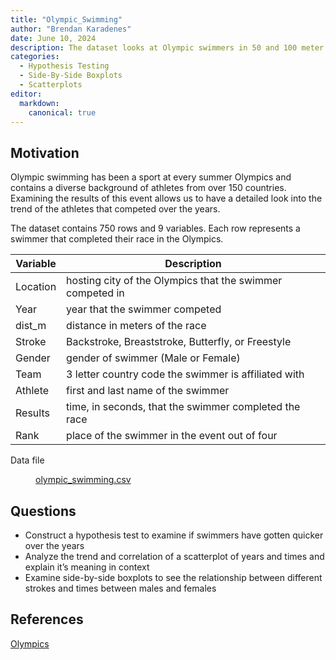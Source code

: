 ```yaml
---
title: "Olympic_Swimming"
author: "Brendan Karadenes"
date: June 10, 2024
description: The dataset looks at Olympic swimmers in 50 and 100 meter races from 1924 to 2020.
categories:
  - Hypothesis Testing
  - Side-By-Side Boxplots
  - Scatterplots
editor:
  markdown: 
    canonical: true
---
```


## Motivation

Olympic swimming has been a sport at every summer Olympics and contains a diverse background of athletes from over 150 countries. Examining the results of this event allows us to have a detailed look into the trend of the athletes that competed over the years.

The dataset contains 750 rows and 9 variables. Each row represents a swimmer that completed their race in the Olympics.

| Variable | Description                                               |
|----------|-----------------------------------------------------------|
| Location | hosting city of the Olympics that the swimmer competed in |
| Year     | year that the swimmer competed                            |
| dist_m   | distance in meters of the race                            |
| Stroke   | Backstroke, Breaststroke, Butterfly, or Freestyle         |
| Gender   | gender of swimmer (Male or Female)                        |
| Team     | 3 letter country code the swimmer is affiliated with      |
| Athlete  | first and last name of the swimmer                        |
| Results  | time, in seconds, that the swimmer completed the race     |
| Rank     | place of the swimmer in the event out of four             |

Data file

:   [olympic_swimming.csv](../data/olympic_swimming.csv)

## Questions

-   Construct a hypothesis test to examine if swimmers have gotten quicker over the years
-   Analyze the trend and correlation of a scatterplot of years and times and explain it's meaning in context
-   Examine side-by-side boxplots to see the relationship between different strokes and times between males and females

## References

[Olympics](https://www.kaggle.com/datasets/datasciencedonut/olympic-swimming-1912-to-2020){target="_blank"}
